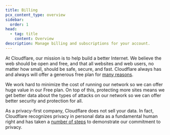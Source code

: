 ```yaml
---
title: Billing
pcx_content_type: overview
sidebar:
  order: 1
head:
  - tag: title
    content: Overview
description: Manage billing and subscriptions for your account.
---
```


At Cloudflare, our mission is to help build a better Internet. We believe the web should be open and free, and that all websites and web users, no matter how small, should be safe, secure, and fast. Cloudflare always has and always will offer a generous free plan for [many reasons](https://blog.cloudflare.com/cloudflares-commitment-to-free/).

We work hard to minimize the cost of running our network so we can offer huge value in our Free plan. On top of this, protecting more sites means we get better data about the types of attacks on our network so we can offer better security and protection for all.

As a privacy-first company, Cloudflare does not sell your data. In fact, Cloudflare recognizes privacy in personal data as a fundamental human right and has taken a [number of steps](https://blog.cloudflare.com/certifying-our-commitment-to-your-right-to-information-privacy/) to demonstrate our commitment to privacy.
